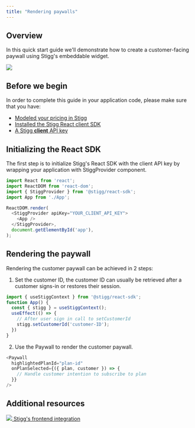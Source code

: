 ```yaml
---
title: "Rendering paywalls"
---
```


## Overview

In this quick start guide we'll demonstrate how to create a customer-facing paywall using Stigg's embeddable widget.

![](/images/91addcf-image.png)

  
## Before we begin

In order to complete this guide in your application code, please make sure that you have:

* [Modeled your pricing in Stigg](/modeling-your-pricing)
* [Installed the Stigg React client SDK](/react-sdk#installing-the-sdk)
* [A Stigg **client** API key](/javascript-sdk#retrieving-the-client-api-key)
  
## Initializing the React SDK

The first step is to initialize Stigg's React SDK with the client API key by wrapping your application with StiggProvider component.

```javascript React
import React from 'react';
import ReactDOM from 'react-dom';
import { StiggProvider } from '@stigg/react-sdk';
import App from './App';

ReactDOM.render(
  <StiggProvider apiKey="YOUR_CLIENT_API_KEY">
    <App />
  </StiggProvider>,
  document.getElementById('app'),
);
```

  
## Rendering the paywall

Rendering the customer paywall can be achieved in 2 steps:

1. Set the customer ID, the customer ID can usually be retrieved after a customer signs-in or restores their session.  

```typescript TypeScript  
import { useStiggContext } from '@stigg/react-sdk';  
function App() {  
  const { stigg } = useStiggContext();  
  useEffect(() => {  
    // After user sign in call to setCustomerId  
    stigg.setCustomerId('customer-ID');  
  })  
}  
```

2. Use the Paywall to render the customer paywall.  

```javascript React TSX  
<Paywall  
  highlightedPlanId="plan-id"  
  onPlanSelected={({ plan, customer }) => {  
    // Handle customer intention to subscribe to plan  
  }}  
/>  
```
  
## Additional resources

[ ![](/images/9f55ab1-codingbrowser_102152.png)  Stigg's frontend integration ](/frontend-integration) 